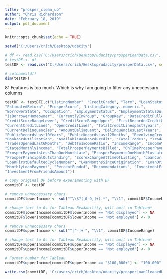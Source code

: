 ```yaml
---
title: "prosper_clean_up"
author: "Chris Richardson"
date: "February 18, 2019"
output: pdf_document
---
```


```r
knitr::opts_chunk$set(echo = TRUE)
```

```r
setwd('C:/Users/crich/Desktop/udacity')

# df <- read.csv('C:/Users/crich/Desktop/udacity/prosperLoanData.csv', sep = ',')
# testDF <- df
testDF <- read.csv('C:/Users/crich/Desktop/udacity/prosperData.csv', sep = ',')

# colnames(df)
dim(testDF)
```



81 Features is too much.  Which is why I am going to filter any uneccessary columns
```r
testDF <- testDF[,c("ListingNumber", "CreditGrade", "Term", "LoanStatus", "BorrowerAPR", "BorrowerRate", "LenderYield", "EstimatedEffectiveYield", "EstimatedLoss",
"EstimatedReturn", "ProsperScore", "ListingCategory..numeric.",
"BorrowerState", "Occupation", "EmploymentStatus", "EmploymentStatusDuration", 
"IsBorrowerHomeowner", "CurrentlyInGroup", "GroupKey", "DateCreditPulled",
"CreditScoreRangeLower", "CreditScoreRangeUpper", "FirstRecordedCreditLine",
"CurrentCreditLines", "OpenCreditLines", "TotalCreditLinespast7years",
"CurrentDelinquencies", "AmountDelinquent", "DelinquenciesLast7Years",
"PublicRecordsLast10Years", "PublicRecordsLast12Months", "RevolvingCreditBalance",
"BankcardUtilization", "AvailableBankcardCredit", "TotalTrades", "TradesNeverDelinquent..percentage.",
"TradesOpenedLast6Months", "DebtToIncomeRatio", "IncomeRange", "IncomeVerifiable",
"StatedMonthlyIncome", "TotalProsperPaymentsBilled", "OnTimeProsperPayments", 
"ProsperPaymentsLessThanOneMonthLate", "ProsperPaymentsOneMonthPlusLate", "ProsperPrincipalBorrowed",
"ProsperPrincipalOutstanding", "ScorexChangeAtTimeOfListing", "LoanCurrentDaysDelinquent",
"LoanFirstDefaultedCycleNumber", "LoanMonthsSinceOrigination", "LoanOriginalAmount",
"MonthlyLoanPayment", "PercentFunded", "Recommendations", "InvestmentFromFriendsCount",
"InvestmentFromFriendsAmount")]
```

```r
# Copy original DF before experimenting with DF
commitDF <- testDF
```


```r
# remove unneccessary chars
commitDF$lowerIncome <- sub("^\\$?([0-9,]+).*", "\\1", commitDF$IncomeRange)

# change text to 0s for Tableau Readability, will omit in Tableau*
commitDF$lowerIncome[commitDF$lowerIncome == "Not displayed"] <- NA
commitDF$lowerIncome[commitDF$lowerIncome == 'Not employed'] <- 0

# remove unneccessary chars
commitDF$upperIncome <- sub("^[^-]+-", "\\1", commitDF$IncomeRange)

# change text to 0s for Tableau Readability, will omit in Tableau*
commitDF$upperIncome[commitDF$upperIncome == "Not displayed"] <- NA
commitDF$upperIncome[commitDF$upperIncome == 'Not employed'] <- 0

# Format number for Tableau
commitDF$upperIncome[commitDF$upperIncome == "$100,000+"] <- "100,000"
```


```r
write.csv(commitDF, 'C:/users/crich/desktop/udacity/prosperLoanCleanedData.csv', row.names = F)
```


